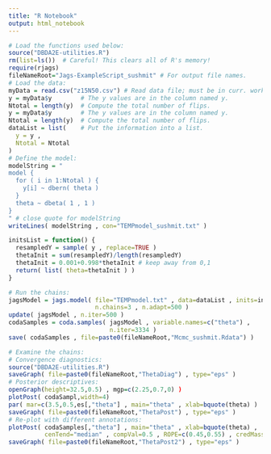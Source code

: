 ```yaml
---
title: "R Notebook"
output: html_notebook
---
```




```r
# Load the functions used below:
source("DBDA2E-utilities.R")
rm(list=ls())  # Careful! This clears all of R's memory!
require(rjags) 
fileNameRoot="Jags-ExampleScript_sushmit" # For output file names.
# Load the data:
myData = read.csv("z15N50.csv") # Read data file; must be in curr. work. dir.
y = myData$y        # The y values are in the column named y.
Ntotal = length(y)  # Compute the total number of flips.
y = myData$y        # The y values are in the column named y.
Ntotal = length(y)  # Compute the total number of flips.
dataList = list(    # Put the information into a list.
  y = y ,
  Ntotal = Ntotal 
)
# Define the model:
modelString = "
model {
  for ( i in 1:Ntotal ) {
    y[i] ~ dbern( theta )
  }
  theta ~ dbeta( 1 , 1 )
}
" # close quote for modelString
writeLines( modelString , con="TEMPmodel_sushmit.txt" )
```

```r
initsList = function() {
  resampledY = sample( y , replace=TRUE )
  thetaInit = sum(resampledY)/length(resampledY)
  thetaInit = 0.001+0.998*thetaInit # keep away from 0,1
  return( list( theta=thetaInit ) )
}

# Run the chains:
jagsModel = jags.model( file="TEMPmodel.txt" , data=dataList , inits=initsList , 
                        n.chains=3 , n.adapt=500 )
update( jagsModel , n.iter=500 )
codaSamples = coda.samples( jagsModel , variable.names=c("theta") ,
                            n.iter=3334 )
save( codaSamples , file=paste0(fileNameRoot,"Mcmc_sushmit.Rdata") )
```

```r
# Examine the chains:
# Convergence diagnostics:
source("DBDA2E-utilities.R")
saveGraph( file=paste0(fileNameRoot,"ThetaDiag") , type="eps" )
# Posterior descriptives:
openGraph(height=32.5,0.5) , mgp=c(2.25,0.7,0) )
plotPost( codaSampl,width=4)
par( mar=c(3.5,0.5,es[,"theta"] , main="theta" , xlab=bquote(theta) )
saveGraph( file=paste0(fileNameRoot,"ThetaPost") , type="eps" )
# Re-plot with different annotations:
plotPost( codaSamples[,"theta"] , main="theta" , xlab=bquote(theta) , 
          cenTend="median" , compVal=0.5 , ROPE=c(0.45,0.55) , credMass=0.90 )
saveGraph( file=paste0(fileNameRoot,"ThetaPost2") , type="eps" )
```




